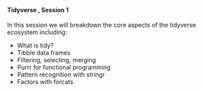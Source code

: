 <br>

#### **Tidyverse , Session 1**

In this session we will breakdown the core aspects of the tidyverse ecosystem including:

* What is tidy?
* Tibble data frames
* Filtering, selecting, merging
* Purrr for functional programming
* Pattern recognition with stringr
* Factors with forcats